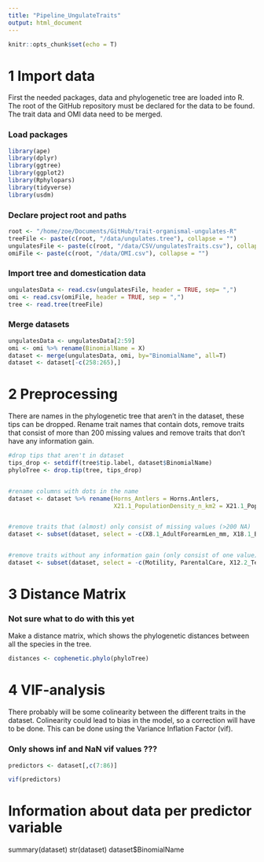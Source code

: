 ```yaml
---
title: "Pipeline_UngulateTraits"
output: html_document
---
```


```r
knitr::opts_chunk$set(echo = T)
```

# 1 Import data

First the needed packages, data and phylogenetic tree are loaded into R. The root of the
GitHub repository must be declared for the data to be found. The trait data and OMI data 
need to be merged.

### Load packages
```r
library(ape)
library(dplyr)
library(ggtree)
library(ggplot2)
library(Rphylopars)
library(tidyverse)
library(usdm)
```

### Declare project root and paths
```r
root <- "/home/zoe/Documents/GitHub/trait-organismal-ungulates-R"
treeFile <- paste(c(root, "/data/ungulates.tree"), collapse = "")
ungulatesFile <- paste(c(root, "/data/CSV/ungulatesTraits.csv"), collapse = "")
omiFile <- paste(c(root, "/data/OMI.csv"), collapse = "")
```

### Import tree and domestication data
```r
ungulatesData <- read.csv(ungulatesFile, header = TRUE, sep= ",")
omi <- read.csv(omiFile, header = TRUE, sep = ",")
tree <- read.tree(treeFile)
```

### Merge datasets
```r
ungulatesData <- ungulatesData[2:59]
omi <- omi %>% rename(BinomialName = X)
dataset <- merge(ungulatesData, omi, by="BinomialName", all=T)
dataset <- dataset[-c(258:265),]
```

# 2 Preprocessing

There are names in the phylogenetic tree that aren't in the dataset, these tips can be
dropped. Rename trait names that contain dots, remove traits that consist of more than 
200 missing values and remove traits that don't have any information gain.

```r
#drop tips that aren't in dataset
tips_drop <- setdiff(tree$tip.label, dataset$BinomialName)
phyloTree <- drop.tip(tree, tips_drop)


#rename columns with dots in the name
dataset <- dataset %>% rename(Horns_Antlers = Horns.Antlers,
                              X21.1_PopulationDensity_n_km2 = X21.1_PopulationDensity_n.km2)


#remove traits that (almost) only consist of missing values (>200 NA)
dataset <- subset(dataset, select = -c(X8.1_AdultForearmLen_mm, X18.1_BasalMetRate_mLO2hr, X5.2_BasalMetRateMass_g, X7.1_DispersalAge_d, X16.1_LittersPerYear, X13.2_NeonateHeadBodyLen_mm, X10.1_PopulationGrpSize, X13.3_WeaningHeadBodyLen_mm, X5.4_WeaningBodyMass_g, X2.1_AgeatEyeOpening_d))


#remove traits without any information gain (only consist of one value)
dataset <- subset(dataset, select = -c(Motility, ParentalCare, X12.2_Terrestriality))
```


# 3 Distance Matrix
### Not sure what to do with this yet
Make a distance matrix, which shows the phylogenetic distances between all the species in 
the tree.

```r
distances <- cophenetic.phylo(phyloTree)
```


# 4 VIF-analysis

There probably will be some colinearity between the different traits in the dataset. 
Colinearity could lead to bias in the model, so a correction will have to be done. This can be done using the Variance Inflation Factor (vif).

### Only shows inf and NaN vif values ???
```r
predictors <- dataset[,c(7:86)]

vif(predictors)
```



# Information about data per predictor variable
summary(dataset)
str(dataset)
dataset$BinomialName
